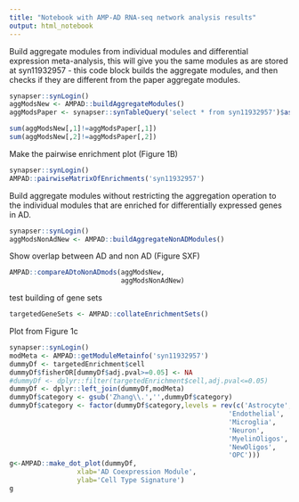 ```yaml
---
title: "Notebook with AMP-AD RNA-seq network analysis results"
output: html_notebook
---
```


Build aggregate modules from individual modules and differential expression meta-analysis, this will give you the same modules as are stored at syn11932957 - this code block builds the aggregate modules, and then checks if they are different from the paper aggregate modules.

```r
synapser::synLogin()
aggModsNew <- AMPAD::buildAggregateModules()
aggModsPaper <- synapser::synTableQuery('select * from syn11932957')$asDataFrame()[,-c(1,2)]

sum(aggModsNew[,1]!=aggModsPaper[,1])
sum(aggModsNew[,2]!=aggModsPaper[,2])
```


Make the pairwise enrichment plot (Figure 1B)

```r
synapser::synLogin()
AMPAD::pairwiseMatrixOfEnrichments('syn11932957')
```


Build aggregate modules without restricting the aggregation operation to the individual modules that are enriched for differentially expressed genes in AD.

```r
synapser::synLogin()
aggModsNonAdNew <- AMPAD::buildAggregateNonADModules()

```

Show overlap between AD and non AD (Figure SXF)
```r
AMPAD::compareADtoNonADmods(aggModsNew,
                            aggModsNonAdNew)

```


test building of gene sets

```r
targetedGeneSets <- AMPAD::collateEnrichmentSets()
```

Plot from Figure 1c
```r
synapser::synLogin()
modMeta <- AMPAD::getModuleMetainfo('syn11932957')
dummyDf <- targetedEnrichment$cell
dummyDf$fisherOR[dummyDf$adj.pval>=0.05] <- NA
#dummyDf <- dplyr::filter(targetedEnrichment$cell,adj.pval<=0.05)
dummyDf <- dplyr::left_join(dummyDf,modMeta)
dummyDf$category <- gsub('Zhang\\.','',dummyDf$category)
dummyDf$category <- factor(dummyDf$category,levels = rev(c('Astrocyte',
                                                       'Endothelial',
                                                       'Microglia',
                                                       'Neuron',
                                                       'MyelinOligos',
                                                       'NewOligos',
                                                       'OPC')))
g<-AMPAD::make_dot_plot(dummyDf,
                 xlab='AD Coexpression Module',
                 ylab='Cell Type Signature')
g
```

